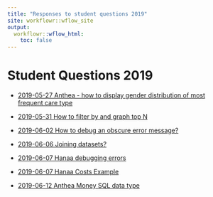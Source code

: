 ```yaml
---
title: "Responses to student questions 2019"
site: workflowr::wflow_site
output:
  workflowr::wflow_html:
    toc: false
---
```


# Student Questions 2019

- [2019-05-27 Anthea - how to display gender distribution of most frequent care type](Anthea_question_1.html)

- [2019-05-31 How to filter by and graph top N ](top_n_demonstration.html)

- [2019-06-02 How to debug an obscure error message?](Anthea_birthdates_question3.html)

- [2019-06-06 Joining datasets?](Anthea_factors_question4.html)

- [2019-06-07 Hanaa debugging errors](Hanaa_debugging_errors_5.html)

- [2019-06-07 Hanaa Costs Example](Hanaa_costs_question6.html)

- [2019-06-12 Anthea Money SQL data type](Anthea_money_question_6.html)


